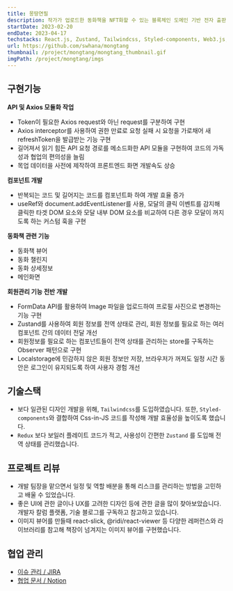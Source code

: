 ```yaml
---
title: 몽땅연필
description: 작가가 업로드한 동화책을 NFT화할 수 있는 블록체인 도메인 기반 전자 출판 플랫폼 서비스작가가 업로드한 동화책을 NFT화할 수 있는 블록체인 도메인 기반 전자 출판 플랫폼 서비스
startDate: 2023-02-20
endDate: 2023-04-17
techstacks: React.js, Zustand, Tailwindcss, Styled-components, Web3.js, Figma
url: https://github.com/swhana/mongtang
thumbnail: /project/mongtang/mongtang_thumbnail.gif
imgPath: /project/mongtang/imgs
---
```


## 구현기능

**API 및 Axios 모듈화 작업**

-   Token이 필요한 Axios request와 아닌 request를 구분하여 구현
-   Axios interceptor를 사용하여 권한 만료로 요청 실패 시 요청을 가로채어 새 refreshToken을 발급받는 기능 구현
-   길어져서 읽기 힘든 API 요청 경로를 메소드화한 API 모듈을 구현하여 코드의 가독성과 협업의 편의성을 늘림
-   목업 데이터을 사전에 제작하여 프론트엔드 화면 개발속도 상승

**컴포넌트 개발**

-   반복되는 코드 및 길어지는 코드를 컴포넌트화 하여 개발 효율 증가
-   useRef와 document.addEventListener를 사용, 모달의 클릭 이벤트를 감지해 클릭한 타겟 DOM 요소와 모달 내부 DOM 요소를 비교하여 다른 경우 모달이 꺼지도록 하는 커스텀 훅을 구현

**동화책 관련 기능**

-   동화책 뷰어
-   동화 챌린지
-   동화 상세정보
-   메인화면

**회원관리 기능 전반 개발**

-   FormData API를 활용하여 Image 파일을 업로드하여 프로필 사진으로 변경하는 기능 구현
-   Zustand를 사용하여 회원 정보를 전역 상태로 관리, 회원 정보를 필요로 하는 여러 컴포넌트 간의 데이터 전달 개선
-   회원정보를 필요로 하는 컴포넌트들이 전역 상태를 관리하는 store를 구독하는 Observer 패턴으로 구현
-   Localstorage에 민감하지 않은 회원 정보만 저장, 브라우저가 꺼져도 일정 시간 동안은 로그인이 유지되도록 하여 사용자 경험 개선

## 기술스택

-   보다 일관된 디자인 개발을 위해, `Tailwindcss`를 도입하였습니다. 또한, `Styled-components`와 결합하여 Css-in-JS 코드를 작성해 개발 효율성을 높이도록 했습니다.
-   `Redux` 보다 보일러 플레이트 코드가 적고, 사용성이 간편한 `Zustand` 를 도입해 전역 상태를 관리했습니다.

## 프로젝트 리뷰

-   개발 팀장을 맡으면서 일정 및 역할 배분을 통해 리스크를 관리하는 방법을 고민하고 배울 수 있었습니다.
-   좋은 UI에 관한 글이나 UX를 고려한 디자인 등에 관한 글을 많이 찾아보았습니다. 개발자 칼럼 플랫폼, 기술 블로그를 구독하고 참고하고 있습니다.
-   이미지 뷰어를 만들때 react-slick, @ridi/react-viewer 등 다양한 레퍼런스와 라이브러리를 참고해 책장이 넘겨지는 이미지 뷰어를 구현했습니다.

## 협업 관리

-   [이슈 관리 / JIRA](https://ssafy.atlassian.net/jira/software/c/projects/S08P22A308/boards/1726)
-   [협업 문서 / Notion](https://www.notion.so/7a45bab57bda4527a4284ff95934afc1?pvs=21)
